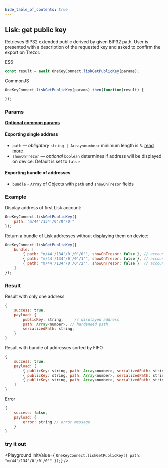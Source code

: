 ```yaml
---
hide_table_of_contents: true
---
```


## Lisk: get public key
Retrieves BIP32 extended public derived by given BIP32 path.
User is presented with a description of the requested key and asked to confirm the export on Trezor.

ES6
```javascript
const result = await OneKeyConnect.liskGetPublicKey(params);
```

CommonJS
```javascript
OneKeyConnect.liskGetPublicKey(params).then(function(result) {

});
```

### Params
[****Optional common params****](./commonParams)
#### Exporting single address
* `path` — *obligatory* `string | Array<number>` minimum length is `3`. [read more](./path)
* `showOnTrezor` — *optional* `boolean` determines if address will be displayed on device. Default is set to `false`

#### Exporting bundle of addresses
* `bundle` - `Array` of Objects with `path` and `showOnTrezor` fields

### Example
Display address of first Lisk account:
```javascript
OneKeyConnect.liskGetPublicKey({
    path: "m/44'/134'/0'/0'/0'"
});
```
Return a bundle of Lisk addresses without displaying them on device:
```javascript
OneKeyConnect.liskGetPublicKey({
    bundle: [
        { path: "m/44'/134'/0'/0'/0'", showOnTrezor: false }, // account 1
        { path: "m/44'/134'/0'/0'/1'", showOnTrezor: false }, // account 2
        { path: "m/44'/134'/0'/0'/2'", showOnTrezor: false }  // account 3
    ]
});
```

### Result
Result with only one address
```javascript
{
    success: true,
    payload: {
        publicKey: string,     // displayed address
        path: Array<number>, // hardended path
        serializedPath: string,
    }
}
```
Result with bundle of addresses sorted by FIFO
```javascript
{
    success: true,
    payload: [
        { publicKey: string, path: Array<number>, serializedPath: string }, // account 1
        { publicKey: string, path: Array<number>, serializedPath: string }, // account 2
        { publicKey: string, path: Array<number>, serializedPath: string }  // account 3
    ]
}
```
Error
```javascript
{
    success: false,
    payload: {
        error: string // error message
    }
}
```


### try it out
<Playground
    initValue={
`OneKeyConnect.liskGetPublicKey({
    path: "m/44'/134'/0'/0'/0'"
});`}
/>


